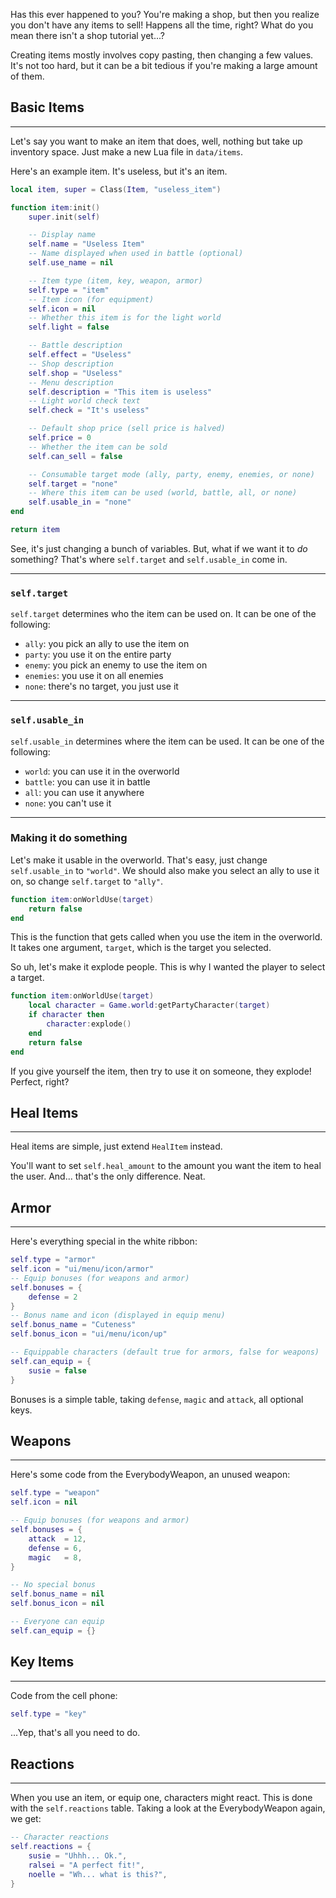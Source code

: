 Has this ever happened to you? You're making a shop, but then you realize you don't have any items to sell! Happens all the time, right? What do you mean there isn't a shop tutorial yet...?

Creating items mostly involves copy pasting, then changing a few values. It's not too hard, but it can be a bit tedious if you're making a large amount of them.

## Basic Items
---

Let's say you want to make an item that does, well, nothing but take up inventory space. Just make a new Lua file in `data/items`.

Here's an example item. It's useless, but it's an item.

```lua
local item, super = Class(Item, "useless_item")

function item:init()
    super.init(self)

    -- Display name
    self.name = "Useless Item"
    -- Name displayed when used in battle (optional)
    self.use_name = nil

    -- Item type (item, key, weapon, armor)
    self.type = "item"
    -- Item icon (for equipment)
    self.icon = nil
    -- Whether this item is for the light world
    self.light = false

    -- Battle description
    self.effect = "Useless"
    -- Shop description
    self.shop = "Useless"
    -- Menu description
    self.description = "This item is useless"
    -- Light world check text
    self.check = "It's useless"

    -- Default shop price (sell price is halved)
    self.price = 0
    -- Whether the item can be sold
    self.can_sell = false

    -- Consumable target mode (ally, party, enemy, enemies, or none)
    self.target = "none"
    -- Where this item can be used (world, battle, all, or none)
    self.usable_in = "none"
end

return item
```

See, it's just changing a bunch of variables. But, what if we want it to *do* something? That's where `self.target` and `self.usable_in` come in.

---

### `self.target`

`self.target` determines who the item can be used on. It can be one of the following:
- `ally`: you pick an ally to use the item on
- `party`: you use it on the entire party
- `enemy`: you pick an enemy to use the item on
- `enemies`: you use it on all enemies
- `none`: there's no target, you just use it

---

### `self.usable_in`

`self.usable_in` determines where the item can be used. It can be one of the following:
- `world`: you can use it in the overworld
- `battle`: you can use it in battle
- `all`: you can use it anywhere
- `none`: you can't use it

---

### Making it do something

Let's make it usable in the overworld. That's easy, just change `self.usable_in` to `"world"`. We should also make you select an ally to use it on, so change `self.target` to `"ally"`.

```lua
function item:onWorldUse(target)
    return false
end
```

This is the function that gets called when you use the item in the overworld. It takes one argument, `target`, which is the target you selected.

So uh, let's make it explode people. This is why I wanted the player to select a target.

```lua
function item:onWorldUse(target)
    local character = Game.world:getPartyCharacter(target)
    if character then
        character:explode()
    end
    return false
end
```

If you give yourself the item, then try to use it on someone, they explode! Perfect, right?




## Heal Items
---

Heal items are simple, just extend `HealItem` instead.

You'll want to set `self.heal_amount` to the amount you want the item to heal the user. And... that's the only difference. Neat.



## Armor
---

Here's everything special in the white ribbon:

```lua
self.type = "armor"
self.icon = "ui/menu/icon/armor"
-- Equip bonuses (for weapons and armor)
self.bonuses = {
    defense = 2
}
-- Bonus name and icon (displayed in equip menu)
self.bonus_name = "Cuteness"
self.bonus_icon = "ui/menu/icon/up"

-- Equippable characters (default true for armors, false for weapons)
self.can_equip = {
    susie = false
}
```

Bonuses is a simple table, taking `defense`, `magic` and `attack`, all optional keys.



## Weapons
---

Here's some code from the EverybodyWeapon, an unused weapon:

```lua
self.type = "weapon"
self.icon = nil

-- Equip bonuses (for weapons and armor)
self.bonuses = {
    attack  = 12,
    defense = 6,
    magic   = 8,
}

-- No special bonus
self.bonus_name = nil
self.bonus_icon = nil

-- Everyone can equip
self.can_equip = {}
```




## Key Items
---

Code from the cell phone:
```lua
self.type = "key"
```

...Yep, that's all you need to do.




## Reactions
---

When you use an item, or equip one, characters might react. This is done with the `self.reactions` table. Taking a look at the EverybodyWeapon again, we get:

```lua
-- Character reactions
self.reactions = {
    susie = "Uhhh... Ok.",
    ralsei = "A perfect fit!",
    noelle = "Wh... what is this?",
}
```

